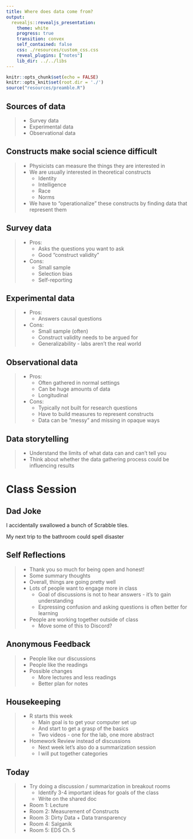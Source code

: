 ```yaml
---
title: Where does data come from?
output: 
  revealjs::revealjs_presentation:
    theme: white
    progress: true
    transition: convex
    self_contained: false
    css: ./resources/custom_css.css
    reveal_plugins: ["notes"]
    lib_dir: ../../libs
---
```


```r
knitr::opts_chunk$set(echo = FALSE)
knitr::opts_knit$set(root.dir = './')
source("resources/preamble.R")
```

## Sources of data

> - Survey data
> - Experimental data
> - Observational data

## Constructs make social science difficult

> - Physicists can measure the things they are interested in
> - We are usually interested in theoretical constructs
>	- Identity
>	- Intelligence
>	- Race
>	- Norms
> - We have to "operationalize" these constructs by finding data that represent them


## Survey data

> - Pros:
>	- Asks the questions you want to ask
>	- Good "construct validity"
> - Cons:
>	- Small sample
>	- Selection bias
>	- Self-reporting

## Experimental data

> - Pros:
>	- Answers causal questions
> - Cons:
>	- Small sample (often)
>	- Construct validity needs to be argued for
>	- Generalizability - labs aren't the real world

## Observational data

> - Pros:
>	- Often gathered in normal settings
>	- Can be huge amounts of data
>	- Longitudinal
> - Cons:
>	- Typically not built for research questions
>	- Have to build measures to represent constructs
>	- Data can be "messy" and missing in opaque ways


## Data storytelling

> - Understand the limits of what data can and can't tell you
> - Think about whether the data gathering process could be influencing results

# Class Session

## Dad Joke

I accidentally swallowed a bunch of Scrabble tiles.

<div class='fragment'>
My next trip to the bathroom could spell disaster
</div>

## Self Reflections

> - Thank you so much for being open and honest!
> - Some summary thoughts
> - Overall, things are going pretty well
> - Lots of people want to engage more in class
>	- Goal of discussions is not to hear answers - it's to gain understanding
>	- Expressing confusion and asking questions is often better for learning
> - People are working together outside of class
>	- Move some of this to Discord?

## Anonymous Feedback

> - People like our discussions
> - People like the readings
> - Possible changes
>	- More lectures and less readings
>	- Better plan for notes

## Housekeeping

> - R starts this week
>	- Main goal is to get your computer set up
>	- And start to get a grasp of the basics
>	- Two videos - one for the lab, one more abstract
> - Homework Review instead of discussions
>	- Next week let's also do a summarization session
>	- I will put together categories

## Today

> - Try doing a discussion / summarization in breakout rooms
>	- Identify 3-4 important ideas for goals of the class
>	- Write on the shared doc
> - Room 1: Lecture
> - Room 2: Measurement of Constructs
> - Room 3: Dirty Data + Data transparency
> - Room 4: Salganik
> - Room 5: EDS Ch. 5
